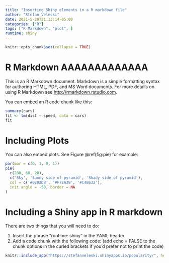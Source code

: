 ```yaml
---
title: "Inserting Shiny elements in a R markdown file"
author: "Stefan Veleski"
date: 2021-5-20T21:13:14-05:00
categories: ["R"]
tags: ["R Markdown", "plot", ]
runtime: shiny
---
```


```r
knitr::opts_chunk$set(collapse = TRUE)
```

# R Markdown AAAAAAAAAAAAA

This is an R Markdown document. Markdown is a simple formatting syntax for authoring HTML, PDF, and MS Word documents. For more details on using R Markdown see <http://rmarkdown.rstudio.com>.

You can embed an R code chunk like this:

```r
summary(cars)
fit <- lm(dist ~ speed, data = cars)
fit
```

# Including Plots

You can also embed plots. See Figure \@ref(fig:pie) for example:

```r
par(mar = c(0, 1, 0, 1))
pie(
  c(280, 60, 20),
  c('Sky', 'Sunny side of pyramid', 'Shady side of pyramid'),
  col = c('#0292D8', '#F7EA39', '#C4B632'),
  init.angle = -50, border = NA
)
```

# Including a Shiny app in R markdown

There are two things that you will need to do:

1. Insert the phrase "runtime: shiny" in the YAML header
2. Add a code chunk with the following code: (add echo = FALSE to the chunk options in the curled brackets if you'd prefer not to print the code)

```r
knitr::include_app("https://stefanveleski.shinyapps.io/popularity/", height = "550px")
```
